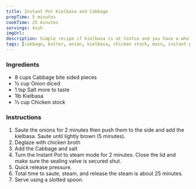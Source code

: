 ```yaml
---
title: Instant Pot Kielbasa and Cabbage
prepTime: 5 minutes
cookTime: 25 minutes
servings: 4ish
imgUrl:
description: Simple recipe if kielbasa is at Costco and you have a whole bunch of it.
tags: [cabbage, butter, onion, kielbasa, chicken stock, main, instant pot]
---
```


### Ingredients

- 8 cups Cabbage bite sided pieces
- ½ cup Onion diced
- 1 tsp Salt more to taste
- 1lb Kielbasa
- ⅓ cup Chicken stock

### Instructions

1. Saute the onions for 2 minutes then push them to the side and add the kielbasa. Saute until lightly brown (5 minutes).
2. Deglaze with chicken broth
3. Add the Cabbage and salt
4. Turn the Instant Pot to steam mode for 2 minutes. Close the lid and make sure the sealing valve is secured shut.
5. Quick release pressure.
6. Total time to saute, steam, and release the steam is about 25 minutes.
7. Serve using a slotted spoon.
